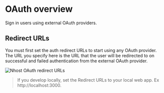 # OAuth overview

Sign in users using external OAuth providers.

## Redirect URLs

You must first set the auth redirect URLs to start using any OAuth provider. The URL you specify here is the URL that the user will be redirected to on successful and failed authentication from the external OAuth provider.

![Nhost OAuth redirect URLs](/images/auth/redirect-urls.png)

> If you develop locally, set the Redirect URLs to your local web app. Ex http://localhost:3000.
